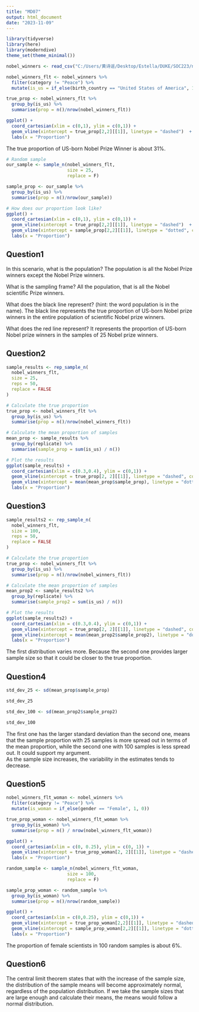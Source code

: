 ```yaml
---
title: "MD07"
output: html_document
date: "2023-11-09"
---
```


```r
library(tidyverse)
library(here)
library(moderndive)
theme_set(theme_minimal())

nobel_winners <- read_csv("C:/Users/黄诗谣/Desktop/Estella/DUKE/SOC223/nobel_winners.csv")
```

```r
nobel_winners_flt <- nobel_winners %>% 
  filter(category != "Peace") %>% 
  mutate(is_us = if_else(birth_country == "United States of America", 1, 0))
```

```r
true_prop <- nobel_winners_flt %>% 
  group_by(is_us) %>% 
  summarise(prop = n()/nrow(nobel_winners_flt))

ggplot() + 
  coord_cartesian(xlim = c(0,1), ylim = c(0,1)) + 
  geom_vline(xintercept = true_prop[2,2][[1]], linetype = "dashed")  + 
  labs(x = "Proportion")
```

The true proportion of US-born Nobel Prize Winner is about 31%.

```r
# Random sample 
our_sample <- sample_n(nobel_winners_flt, 
                       size = 25, 
                       replace = F)

sample_prop <- our_sample %>% 
  group_by(is_us) %>% 
  summarise(prop = n()/nrow(our_sample))

# How does our proportion look like? 
ggplot() + 
  coord_cartesian(xlim = c(0,1), ylim = c(0,1)) + 
  geom_vline(xintercept = true_prop[2,2][[1]], linetype = "dashed")  + 
  geom_vline(xintercept = sample_prop[2,2][[1]], linetype = "dotted", col = "red") +
  labs(x = "Proportion")
```

## Question1

In this scenario, what is the population? The population is all the Nobel Prize winners except the Nobel Prize winners.

What is the sampling frame? All the population, that is all the Nobel scientific Prize winners.

What does the black line represent? (hint: the word population is in the name). The black line represents the true proportion of US-born Nobel prize winners in the entire population of scientific Nobel prize winners.

What does the red line represent? It represents the proportion of US-born Nobel prize winners in the samples of 25 Nobel prize winners.

## Question2

```r
sample_results <- rep_sample_n(
  nobel_winners_flt,
  size = 25,
  reps = 50,
  replace = FALSE
)
```

```r
# Calculate the true proportion
true_prop <- nobel_winners_flt %>% 
  group_by(is_us) %>% 
  summarise(prop = n()/nrow(nobel_winners_flt))

# Calculate the mean proportion of samples
mean_prop <- sample_results %>% 
  group_by(replicate) %>% 
  summarise(sample_prop = sum(is_us) / n())

# Plot the results
ggplot(sample_results) +
  coord_cartesian(xlim = c(0.3,0.4), ylim = c(0,1)) +
  geom_vline(xintercept = true_prop[2, 2][[1]], linetype = "dashed", color = "black", size = 1) +
  geom_vline(xintercept = mean(mean_prop$sample_prop), linetype = "dotted", color = "red", size = 1) +
  labs(x = "Proportion")

```

## Question3

```r
sample_results2 <- rep_sample_n(
  nobel_winners_flt,
  size = 100,
  reps = 50,
  replace = FALSE
)
```

```r
# Calculate the true proportion
true_prop <- nobel_winners_flt %>% 
  group_by(is_us) %>% 
  summarise(prop = n()/nrow(nobel_winners_flt))

# Calculate the mean proportion of samples
mean_prop2 <- sample_results2 %>% 
  group_by(replicate) %>% 
  summarise(sample_prop2 = sum(is_us) / n())

# Plot the results
ggplot(sample_results2) +
  coord_cartesian(xlim = c(0.3,0.4), ylim = c(0,1)) +
  geom_vline(xintercept = true_prop[2, 2][[1]], linetype = "dashed", color = "black", size = 1) +
  geom_vline(xintercept = mean(mean_prop2$sample_prop2), linetype = "dotted", color = "red", size = 1) +
  labs(x = "Proportion")
```

The first distribution varies more. Because the second one provides larger sample size so that it could be closer to the true proportion.

## Question4

```r
std_dev_25 <- sd(mean_prop$sample_prop)

std_dev_25
```

```r
std_dev_100 <- sd(mean_prop2$sample_prop2)

std_dev_100
```

The first one has the larger standard deviation than the second one, means that the sample proportion with 25 samples is more spread out in terms of the mean proportion, while the second one with 100 samples is less spread out. It could support my argument.\
As the sample size increases, the variability in the estimates tends to decrease.

## Question5

```r
nobel_winners_flt_woman <- nobel_winners %>% 
  filter(category != "Peace") %>% 
  mutate(is_woman = if_else(gender == "Female", 1, 0))
```

```r
true_prop_woman <- nobel_winners_flt_woman %>% 
  group_by(is_woman) %>% 
  summarise(prop = n() / nrow(nobel_winners_flt_woman))

ggplot() + 
  coord_cartesian(xlim = c(0, 0.25), ylim = c(0, 1)) + 
  geom_vline(xintercept = true_prop_woman[2, 2][[1]], linetype = "dashed") + 
  labs(x = "Proportion")
```

```r
random_sample <- sample_n(nobel_winners_flt_woman, 
                       size = 100, 
                       replace = F)

sample_prop_woman <- random_sample %>% 
  group_by(is_woman) %>% 
  summarise(prop = n()/nrow(random_sample))

ggplot() + 
  coord_cartesian(xlim = c(0,0.25), ylim = c(0,1)) + 
  geom_vline(xintercept = true_prop_woman[2,2][[1]], linetype = "dashed")  + 
  geom_vline(xintercept = sample_prop_woman[2,2][[1]], linetype = "dotted", col = "red") +
  labs(x = "Proportion")
```

The proportion of female scientists in 100 random samples is about 6%.

## Question6

The central limit theorem states that with the increase of the sample size, the distribution of the sample means will become approximately normal, regardless of the population distribution. If we take the sample sizes that are large enough and calculate their means, the means would follow a normal distribution.
